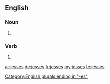 ==English==

===Noun===
{{head|en|plural}}

# {{plural of|jess|lang=en}}

===Verb===
{{head|en|verb form}}

# {{en-third-person singular of|jess}}

[[Category:English plurals ending in "-es"]]

[[ar:jesses]]
[[de:jesses]]
[[fr:jesses]]
[[my:jesses]]
[[te:jesses]]